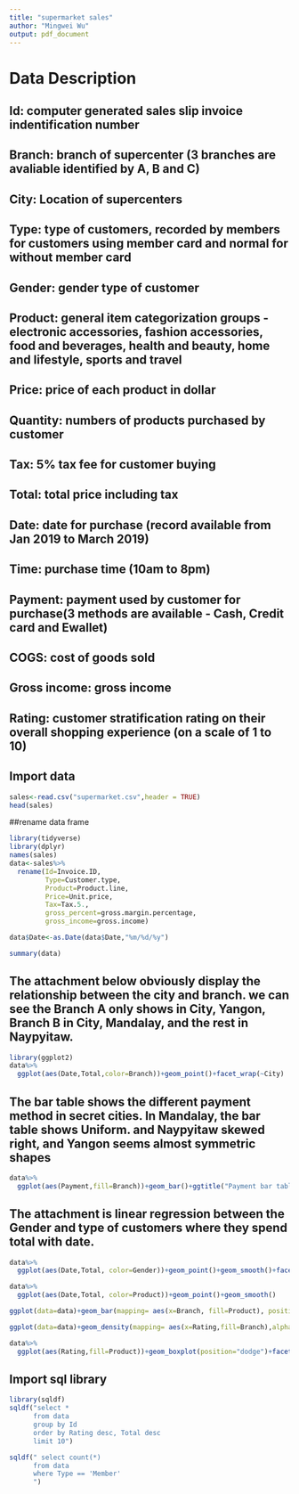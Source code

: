 ```yaml
---
title: "supermarket sales"
author: "Mingwei Wu"
output: pdf_document
---
```

# Data Description
## Id: computer generated sales slip invoice indentification number
## Branch: branch of supercenter (3 branches are avaliable identified by A, B and C)
## City: Location of supercenters
## Type: type of customers, recorded by members for customers using member card and normal for without member card
## Gender: gender type of customer
## Product: general item categorization groups - electronic accessories, fashion accessories, food and beverages, health and beauty, home and lifestyle, sports and travel
## Price: price of each product in dollar
## Quantity: numbers of products purchased by customer
## Tax: 5% tax fee for customer buying
## Total: total price including tax
## Date: date for purchase (record available from Jan 2019 to March 2019)
## Time: purchase time (10am to 8pm)
## Payment: payment used by customer for purchase(3 methods are available - Cash, Credit card and Ewallet)
## COGS: cost of goods sold
## Gross income: gross income
## Rating: customer stratification rating on their overall shopping experience (on a scale of 1 to 10)



## Import data
```r
sales<-read.csv("supermarket.csv",header = TRUE)
head(sales) 
```
##rename data frame
```r
library(tidyverse)
library(dplyr)
names(sales)
data<-sales%>%
  rename(Id=Invoice.ID,
         Type=Customer.type,
         Product=Product.line,
         Price=Unit.price,
         Tax=Tax.5.,
         gross_percent=gross.margin.percentage,
         gross_income=gross.income) 
```

```r
data$Date<-as.Date(data$Date,"%m/%d/%y")  
```
```r
summary(data)
```
## The attachment below obviously display the relationship between the city and branch. we can see the Branch A only shows in City, Yangon, Branch B in City, Mandalay, and the rest in Naypyitaw.
```r
library(ggplot2)
data%>%
  ggplot(aes(Date,Total,color=Branch))+geom_point()+facet_wrap(~City) 
```
## The bar table shows the different payment method in secret cities. In Mandalay, the bar table shows Uniform. and Naypyitaw skewed right, and Yangon seems almost symmetric shapes
```r
data%>%
  ggplot(aes(Payment,fill=Branch))+geom_bar()+ggtitle("Payment bar table and Branch in different city")+facet_grid(~City)
```
## The attachment is linear regression between the Gender and type of customers where they spend total with date.
```r
data%>%
  ggplot(aes(Date,Total, color=Gender))+geom_point()+geom_smooth()+facet_wrap(~Type)+ggtitle("relationship of customer of type and gender graph table")
```
```r
data%>%
  ggplot(aes(Date,Total, color=Product))+geom_point()+geom_smooth()
```
```r
ggplot(data=data)+geom_bar(mapping= aes(x=Branch, fill=Product), position="dodge")
```
```r
ggplot(data=data)+geom_density(mapping= aes(x=Rating,fill=Branch),alpha=0.3)
```
```r
data%>%
  ggplot(aes(Rating,fill=Product))+geom_boxplot(position="dodge")+facet_wrap(~Branch,nrow = 3)
```

## Import sql library
```r
library(sqldf)
sqldf("select * 
      from data
      group by Id
      order by Rating desc, Total desc
      limit 10")  
```

```r
sqldf(" select count(*)
      from data
      where Type == 'Member'
      ") 
```